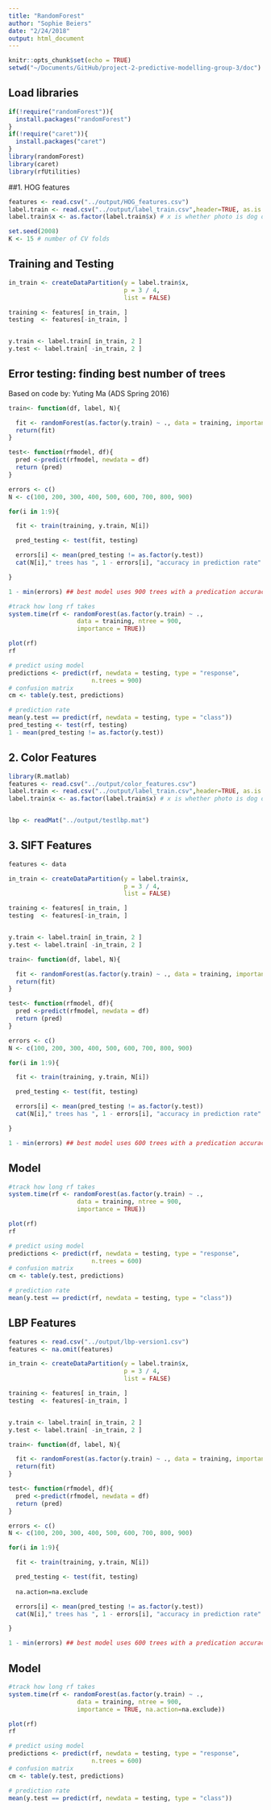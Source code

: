 ```yaml
---
title: "RandomForest"
author: "Sophie Beiers"
date: "2/24/2018"
output: html_document
---
```


```r
knitr::opts_chunk$set(echo = TRUE)
setwd("~/Documents/GitHub/project-2-predictive-modelling-group-3/doc")
```

## Load libraries
```r
if(!require("randomForest")){
  install.packages("randomForest")
}
if(!require("caret")){
  install.packages("caret")
}
library(randomForest)
library(caret)
library(rfUtilities)
```


##1.  HOG features
```r
features <- read.csv("../output/HOG_features.csv")
label.train <- read.csv("../output/label_train.csv",header=TRUE, as.is = TRUE)
label.train$x <- as.factor(label.train$x) # x is whether photo is dog or cat

set.seed(2008)
K <- 15 # number of CV folds

```
## Training and Testing
```r
in_train <- createDataPartition(y = label.train$x,
                                p = 3 / 4, 
                                list = FALSE)

training <- features[ in_train, ]
testing  <- features[-in_train, ]


y.train <- label.train[ in_train, 2 ]
y.test <- label.train[ -in_train, 2 ]

```

## Error testing: finding best number of trees 
Based on code by: Yuting Ma (ADS Spring 2016)
```r
train<- function(df, label, N){

  fit <- randomForest(as.factor(y.train) ~ ., data = training, importance = TRUE, ntree = N)
  return(fit)
}

test<- function(rfmodel, df){
  pred <-predict(rfmodel, newdata = df)
  return (pred)
}

errors <- c()
N <- c(100, 200, 300, 400, 500, 600, 700, 800, 900)

for(i in 1:9){

  fit <- train(training, y.train, N[i])

  pred_testing <- test(fit, testing)

  errors[i] <- mean(pred_testing != as.factor(y.test))
  cat(N[i]," trees has ", 1 - errors[i], "accuracy in prediction rate" )

}
```

```r
1 - min(errors) ## best model uses 900 trees with a predication accuracy rate of 0.748. 
```

```r
#track how long rf takes
system.time(rf <- randomForest(as.factor(y.train) ~ ., 
                   data = training, ntree = 900,
                   importance = TRUE))

plot(rf)
rf

# predict using model
predictions <- predict(rf, newdata = testing, type = "response", 
                       n.trees = 900)
# confusion matrix 
cm <- table(y.test, predictions)

# prediction rate
mean(y.test == predict(rf, newdata = testing, type = "class"))
pred_testing <- test(rf, testing)
1 - mean(pred_testing != as.factor(y.test))


```


## 2. Color Features
```r
library(R.matlab)
features <- read.csv("../output/color_features.csv")
label.train <- read.csv("../output/label_train.csv",header=TRUE, as.is = TRUE)
label.train$x <- as.factor(label.train$x) # x is whether photo is dog or cat


lbp <- readMat("../output/testlbp.mat")
```




## 3. SIFT Features
```r
features <- data

in_train <- createDataPartition(y = label.train$x,
                                p = 3 / 4, 
                                list = FALSE)

training <- features[ in_train, ]
testing  <- features[-in_train, ]


y.train <- label.train[ in_train, 2 ]
y.test <- label.train[ -in_train, 2 ]

```

```r
train<- function(df, label, N){

  fit <- randomForest(as.factor(y.train) ~ ., data = training, importance = TRUE, ntree = N)
  return(fit)
}

test<- function(rfmodel, df){
  pred <-predict(rfmodel, newdata = df)
  return (pred)
}

errors <- c()
N <- c(100, 200, 300, 400, 500, 600, 700, 800, 900)

for(i in 1:9){

  fit <- train(training, y.train, N[i])

  pred_testing <- test(fit, testing)

  errors[i] <- mean(pred_testing != as.factor(y.test))
  cat(N[i]," trees has ", 1 - errors[i], "accuracy in prediction rate" )

}
```

```r
1 - min(errors) ## best model uses 600 trees with a predication accuracy rate of 0.752. 
```

## Model 

```r
#track how long rf takes
system.time(rf <- randomForest(as.factor(y.train) ~ ., 
                   data = training, ntree = 900,
                   importance = TRUE))

plot(rf)
rf

# predict using model
predictions <- predict(rf, newdata = testing, type = "response", 
                       n.trees = 600)
# confusion matrix 
cm <- table(y.test, predictions)

# prediction rate
mean(y.test == predict(rf, newdata = testing, type = "class"))


```


## LBP Features
```r
features <- read.csv("../output/lbp-version1.csv")
features <- na.omit(features)

in_train <- createDataPartition(y = label.train$x,
                                p = 3 / 4, 
                                list = FALSE)

training <- features[ in_train, ]
testing  <- features[-in_train, ]


y.train <- label.train[ in_train, 2 ]
y.test <- label.train[ -in_train, 2 ]

```

```r
train<- function(df, label, N){

  fit <- randomForest(as.factor(y.train) ~ ., data = training, importance = TRUE, ntree = N)
  return(fit)
}

test<- function(rfmodel, df){
  pred <-predict(rfmodel, newdata = df)
  return (pred)
}

errors <- c()
N <- c(100, 200, 300, 400, 500, 600, 700, 800, 900)

for(i in 1:9){

  fit <- train(training, y.train, N[i])

  pred_testing <- test(fit, testing)
  
  na.action=na.exclude

  errors[i] <- mean(pred_testing != as.factor(y.test))
  cat(N[i]," trees has ", 1 - errors[i], "accuracy in prediction rate" )

}
```

```r
1 - min(errors) ## best model uses 600 trees with a predication accuracy rate of 0.752. 
```

## Model 

```r
#track how long rf takes
system.time(rf <- randomForest(as.factor(y.train) ~ ., 
                   data = training, ntree = 900,
                   importance = TRUE, na.action=na.exclude))

plot(rf)
rf

# predict using model
predictions <- predict(rf, newdata = testing, type = "response", 
                       n.trees = 600)
# confusion matrix 
cm <- table(y.test, predictions)

# prediction rate
mean(y.test == predict(rf, newdata = testing, type = "class"))


```
